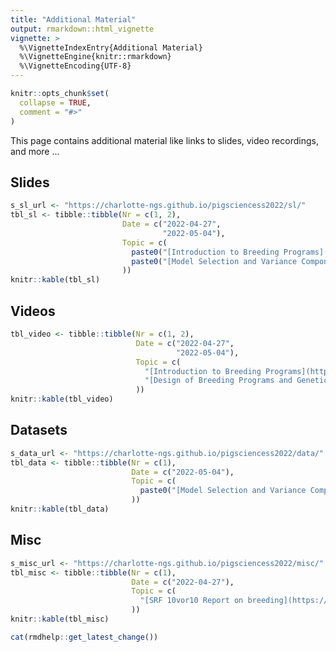 ```yaml
---
title: "Additional Material"
output: rmarkdown::html_vignette
vignette: >
  %\VignetteIndexEntry{Additional Material}
  %\VignetteEngine{knitr::rmarkdown}
  %\VignetteEncoding{UTF-8}
---
```


```r
knitr::opts_chunk$set(
  collapse = TRUE,
  comment = "#>"
)
```

This page contains additional material like links to slides, video recordings, and more ...


## Slides

```r
s_sl_url <- "https://charlotte-ngs.github.io/pigsciencess2022/sl/"
tbl_sl <- tibble::tibble(Nr = c(1, 2),
                         Date = c("2022-04-27",
                                  "2022-05-04"),
                         Topic = c(
                           paste0("[Introduction to Breeding Programs](", s_sl_url, "l01_psb_intro.pdf)", collapse = ""),
                           paste0("[Model Selection and Variance Components](", s_sl_url, "l02_psb_modsel_varcomp.pdf)", collapse = "")
                         ))
knitr::kable(tbl_sl)
```



## Videos

```r
tbl_video <- tibble::tibble(Nr = c(1, 2),
                            Date = c("2022-04-27",
                                     "2022-05-04"),
                            Topic = c(
                              "[Introduction to Breeding Programs](https://youtu.be/cF75-GB6Mz8)",
                              "[Design of Breeding Programs and Genetic Evaluation](https://youtu.be/Ql3ZjO_jZZw)"
                            ))
knitr::kable(tbl_video)
```


## Datasets

```r
s_data_url <- "https://charlotte-ngs.github.io/pigsciencess2022/data/"
tbl_data <- tibble::tibble(Nr = c(1),
                           Date = c("2022-05-04"),
                           Topic = c(
                             paste0("[Model Selection and Variance Components](", s_data_url, "bw_bc_rand_pred.csv)", collapse = "")
                           ))
knitr::kable(tbl_data)
```


## Misc

```r
s_misc_url <- "https://charlotte-ngs.github.io/pigsciencess2022/misc/"
tbl_misc <- tibble::tibble(Nr = c(1),
                           Date = c("2022-04-27"),
                           Topic = c(
                             "[SRF 10vor10 Report on breeding](https://www.srf.ch/play/tv/redirect/detail/51803eb1-9313-45f1-bee3-833fc3f79d97)"
                           ))
knitr::kable(tbl_misc)
```


```r
cat(rmdhelp::get_latest_change())
```
